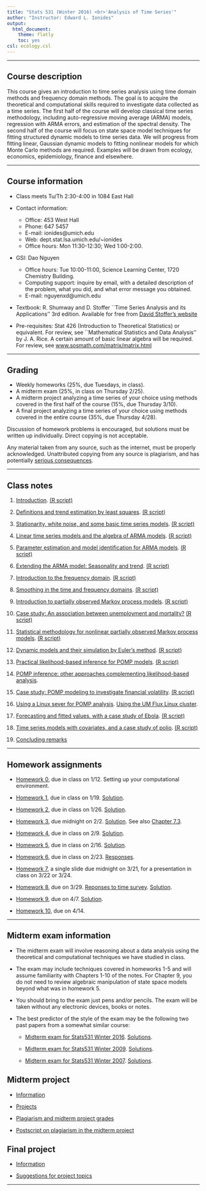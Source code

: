 ```yaml
---
title: "Stats 531 (Winter 2016) <br>'Analysis of Time Series'"
author: "Instructor: Edward L. Ionides"
output:
  html_document:
    theme: flatly
    toc: yes
csl: ecology.csl
---
```


------

## Course description

This course gives an introduction to time series analysis using
time domain methods and frequency domain methods. The goal is to
acquire the theoretical and computational skills required to investigate
data collected as a time series. The first half of the course will develop 
classical time series methodology, including auto-regressive moving average (ARMA) models, regression with ARMA errors, and estimation of the spectral density.
The second half of the course will focus on state space model techniques for fitting structured dynamic models to time series data. We will progress from fitting linear, Gaussian dynamic models to fitting nonlinear models for which Monte Carlo methods are required.
Examples will be drawn from ecology, economics, epidemiology, finance and elsewhere.

--------------

## Course information

* Class meets Tu/Th 2:30-4:00 in 1084 East Hall

* Contact information:
    + Office: 453 West Hall 
    + Phone: 647 5457 
    + E-mail: ionides@umich.edu 
    + Web: dept.stat.lsa.umich.edu/~ionides
    + Office hours:  Mon 11:30-12:30; Wed 1:00-2:00. 
* GSI: Dao Nguyen
    + Office hours: Tue 10:00-11:00, Science Learning Center, 1720 Chemistry Building.
    + Computing support: inquire by email, with a detailed description of the problem, what you did, and what error message you obtained.
    + E-mail: nguyenxd@umich.edu
* Textbook: R. Shumway and D. Stoffer ``Time Series Analysis and its Applications'' 3rd edition. Available for free from [David Stoffer's website](www.stat.pitt.edu/stoffer/tsa3/tsa3.pdf)
* Pre-requisites: Stat 426 (Introduction to Theoretical
 Statistics) or equivalent. For review, see ``Mathematical
 Statistics and Data Analysis'' by J. A. Rice. A certain amount
 of basic linear algebra will be required. For review, see 
[www.sosmath.com/matrix/matrix.html](www.sosmath.com/matrix/matrix.html)

-----------

##  Grading

* Weekly homeworks (25\%, due Tuesdays, in class).
* A midterm exam (25\%, in class on Thursday 2/25).
* A midterm project analyzing a time series of your choice using methods covered in the first half of the course (15\%, due Thursday 3/10). 
* A final project analyzing a time series of your choice using methods covered in the entire course (35\%, due Thursday 4/28). 

Discussion of homework problems is encouraged, but solutions must be written up individually.  Direct copying is not acceptable.

Any material taken from any source, such as the internet, must be properly acknowledged. Unattributed copying from any source is plagiarism, and has potentially [serious consequences](http://www.rackham.umich.edu/current-students/policies/academic-policies/section11).


----------

## Class notes

1. [Introduction](intro/intro.html). [(R script)](intro/intro.R)

2. [Definitions and trend estimation by least squares](trend/trend.html). [(R script)](trend/trend.R)

3. [Stationarity, white noise, and some basic time series models](notes3/notes3.html). [(R script)](notes3/notes3.R)

4. [Linear time series models and the algebra of ARMA models](notes4/notes4.html). [(R script)](notes4/notes4.R)

5. [Parameter estimation and model identification for ARMA models](notes5/notes5.html). [(R script)](notes5/notes5.R)

6. [Extending the ARMA model: Seasonality and trend](notes6/notes6.html). [(R script)](notes6/notes6.R)

7. [Introduction to the frequency domain](notes7/notes7.html). [(R script)](notes7/notes7.R)


8. [Smoothing in the time and frequency domains](notes8/notes8.html). [(R script)](notes8/notes8.R)

9. [Introduction to partially observed Markov process models](notes9/notes9.html). [(R script)](notes9/notes9.R)

10. [Case study: An association between unemployment and mortality?](notes10/notes10.html) [(R script)](notes10/notes10.R)

11. [Statistical methodology for nonlinear partially observed Markov process models](notes11/notes11.html). [(R script)](notes11/notes11.R)

12. [Dynamic models and their simulation by Euler’s method](notes12/notes12.html). [(R script)](notes12/notes12.R)

13. [Practical likelihood-based inference for POMP models](notes13/notes13.html). [(R script)](notes13/notes13.R)

14. [POMP inference: other approaches complementing likelihood-based analysis](notes14/notes14.html). 

15. [Case study: POMP modeling to investigate financial volatility](notes15/notes15.html). [(R script)](notes15/notes15.R)

16. [Using a Linux sever for POMP analysis](linux/linux.html). [Using the UM Flux Linux cluster](flux/flux.html).

17. [Forecasting and fitted values, with a case study of Ebola](notes17/notes17.html). [(R script)](notes17/notes17.R)

18. [Time series models with covariates, and a case study of polio](notes18/notes18.html). [(R script)](notes18/notes18.R)

19. [Concluding remarks](concluding_remarks/concluding_remarks.html)

--------

## Homework assignments

* [Homework 0](hw/hw00.html), due in class on 1/12. Setting up your computational environment.

* [Homework 1](hw/hw01.html), due in class on 1/19. [Solution](hw/sol01.html).

* [Homework 2](hw/hw02.html), due in class on 1/26. [Solution](hw/sol02.html).

* [Homework 3](hw/hw03.html), due midnight on 2/2. [Solution](hw/sol03.html). See also [Chapter 7.3](http://ionides.github.io/531w16/notes7/notes7.html#some-data-analysis-using-the-frequency-domain).

* [Homework 4](hw/hw04.html), due in class on 2/9. [Solution](hw/sol04.html).

* [Homework 5](hw/hw05.html), due in class on 2/16. [Solution](hw/sol05.html).

* [Homework 6](hw/hw06.html), due in class on 2/23. [Responses](hw/summary06.html).

* [Homework 7](hw/hw07.html), a single slide due midnight on 3/21, for a presentation in class on 3/22 or 3/24.

* [Homework 8](hw/hw08.html), due on 3/29. [Reponses to time survey](hw/summary08.html). [Solution](hw/sol08.html).

* [Homework 9](hw/hw09.html), due on 4/7. [Solution](hw/sol09.html).

* [Homework 10](hw/hw10.html), due on 4/14.




------------

## Midterm exam information

* The midterm exam will involve reasoning about a data analysis using the theoretical and computational techniques we have studied in class. 

* The exam may include techniques covered in homeworks 1-5 and will assume familiarity with Chapters 1-10 of the notes. For Chapter 9, you do not need to review algebraic manipulation of state space models beyond what was in homework 5. 

* You should bring to the exam just pens and/or pencils. The exam will be taken without any electronic devices, books or notes.

* The best predictor of the style of the exam may be the following two past papers from a somewhat similar course:

    +  [Midterm exam for Stats531 Winter 2016](exam/w16/mt531w16.pdf). [Solutions](exam/w16/mt531w16sol.pdf).

    +  [Midterm exam for Stats531 Winter 2009](exam/w09/mt531w09.pdf). [Solutions](exam/w09/mt531w09sol.pdf).

    + [Midterm exam for Stats531 Winter 2007](exam/w07/mt531w07.pdf). [Solutions](exam/w07/mt531w07sol.pdf).

## Midterm project

* [Information](midterm_project/midterm_project_info.html)

* [Projects](midterm_project/index.html)

* [Plagiarism and midterm project grades](midterm_project/plagiarism.html)

* [Postscript on plagiarism in the midterm project](midterm_project/postscript_on_plagiarism.html)

## Final project

* [Information](final_project/final_project_info.html)

* [Suggestions for project topics](final_project/project_ideas.html)

---------